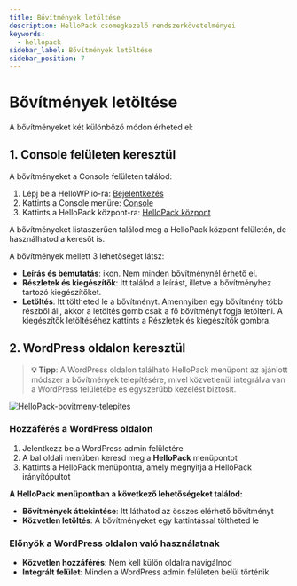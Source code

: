 ```yaml
---
title: Bővítmények letöltése
description: HelloPack csomegkezelő rendszerkövetelményei
keywords:
  - hellopack
sidebar_label: Bővítmények letöltése
sidebar_position: 7
---
```



# <FontAwesomeIcon icon="fa-duotone fa-down-to-bracket text-primary" /> Bővítmények letöltése

A bővítményeket két különböző módon érheted el:

## 1. Console felületen keresztül

A bővítményeket a Console felületen találod:

1. Lépj be a HelloWP.io-ra: [Bejelentkezés](https://hellowp.io/hu/helloconsole/)
2. Kattints a Console menüre: [Console](https://hellowp.io/hu/helloconsole/)
3. Kattints a HelloPack központ-ra: [HelloPack központ](https://hellowp.io/hu/helloconsole/hellopack-kozpont/)

A bővítményeket listaszerűen találod meg a HelloPack központ felületén, de használhatod a keresőt is.

A bővítmények mellett 3 lehetőséget látsz:

- **Leírás és bemutatás**: <FontAwesomeIcon icon="fad fa-book text-primary" /> ikon. Nem minden bővítménynél érhető el.
- **Részletek és kiegészítők**: Itt találod a leírást, illetve a bővítményhez tartozó kiegészítőket.
- **Letöltés**: Itt töltheted le a bővítményt. Amennyiben egy bővítmény több részből áll, akkor a letöltés gomb csak a fő bővítményt fogja letölteni. A kiegészítők letöltéséhez kattints a Részletek és kiegészítők gombra.

## 2. WordPress oldalon keresztül 

> **💡 Tipp**: A WordPress oldalon található HelloPack menüpont az ajánlott módszer a bővítmények telepítésére, mivel közvetlenül integrálva van a WordPress felületébe és egyszerűbb kezelést biztosít.
  
   <BrowserWindow url="https://www.weboldaladcime.hu">
     <img
       src="/img/hellopack-bovitmeny-telepites.jpg"
       alt="HelloPack-bovitmeny-telepites"
     ></img>
   </BrowserWindow>

### Hozzáférés a WordPress oldalon

1. Jelentkezz be a WordPress admin felületére
2. A bal oldali menüben keresd meg a **HelloPack** menüpontot
3. Kattints a HelloPack menüpontra, amely megnyitja a HelloPack irányítópultot

**A HelloPack menüpontban a következő lehetőségeket találod:**

- **Bővítmények áttekintése**: Itt láthatod az összes elérhető bővítményt
- **Közvetlen letöltés**: A bővítményeket egy kattintással töltheted le

### Előnyök a WordPress oldalon való használatnak

- **Közvetlen hozzáférés**: Nem kell külön oldalra navigálnod
- **Integrált felület**: Minden a WordPress admin felületen belül történik


